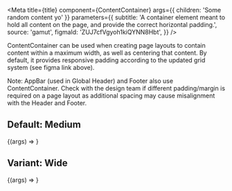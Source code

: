 

<Meta
  title={title}
  component={ContentContainer}
  args={{ children: 'Some random content yo' }}
  parameters={{
    subtitle:
      'A container element meant to hold all content on the page, and provide the correct horizontal padding.',
    source: 'gamut',
    figmaId: 'ZUJ7cfVgyoh1kiQYNN8Hbt',
  }}
/>

ContentContainer can be used when creating page layouts to contain content
within a maximum width, as well as centering that content. By default, it provides responsive padding according to the updated grid system (see figma link above).

Note: AppBar (used in Global Header) and Footer also use ContentContainer.
Check with the design team if different padding/margin is required on a page layout as additional spacing may cause misalignment with the Header and Footer.

## Default: Medium

<Canvas>
  <Story name="Medium">{(args) => <ContentContainer {...args} />}</Story>
</Canvas>

## Variant: Wide

<Canvas>
  <Story name="Wide" args={{ variant: 'wide' }}>
    {(args) => <ContentContainer {...args} />}
  </Story>
</Canvas>

<PropsTable story="Content Container" />
